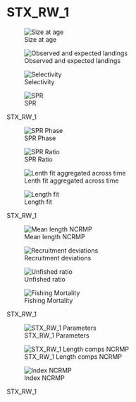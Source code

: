 # STX_RW_1 {.unnumbered}

::: {#fig-STX-RW-1-group1 layout-ncol="2"}
![Size at age](/Scenarios/STX_RW_1/plots/bio1_sizeatage.png)

![Observed and expected landings](/Scenarios/STX_RW_1/plots/catch3_observed_and_expected_landings_(if_different).png)

![Selectivity](/Scenarios/STX_RW_1/plots/sel01_multiple_fleets_length1.png)

![SPR](/Scenarios/STX_RW_1/plots/SPR1_series.png)

STX_RW_1
:::

::: {#fig-STX_RW_1-group2 layout-ncol="2"}
![SPR Phase](/Scenarios/STX_RW_1/plots/SPR4_phase.png)

![SPR Ratio](/Scenarios/STX_RW_1/plots/SPR3_ratiointerval.png)

![Lenth fit aggregated across time](/Scenarios/STX_RW_1/plots/comp_lenfit__aggregated_across_time.png)

![Length fit](/Scenarios/STX_RW_1/plots/comp_lenfit__multi-fleet_comparison.png)

STX_RW_1
:::

::: {#fig-STX_RW_1-group3 layout-ncol="2"}
![Mean length NCRMP](/Scenarios/STX_RW_1/plots/comp_lenfit_data_weighting_TA1-8_NCRMP.png)

![Recruitment deviations](/Scenarios/STX_RW_1/plots/recdevs1_points.png)

![Unfished ratio](/Scenarios/STX_RW_1/plots/ts9_Fraction_of_unfished_spawning_output_with_95_asymptotic_intervals_intervals.png)

![Fishing Mortality](/Scenarios/STX_RW_1/plots/ts_summaryF.png)

STX_RW_1
:::

::: {#fig-STX_RW_1-group4 layout-ncol="2"}
![STX_RW_1 Parameters](/Scenarios/STX_RW_1/plots/parameter_distributions.png)

![STX_RW_1 Length comps NCRMP](/Scenarios/STX_RW_1/plots/comp_lenfit_flt2mkt0.png)

![Index NCRMP](/Scenarios/STX_RW_1/plots/index2_cpuefit_NCRMP.png)

STX_RW_1
:::
